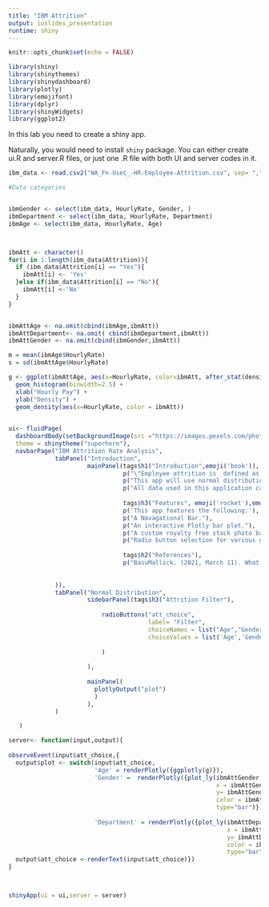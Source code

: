 ---
title: "IBM Attrition"
output: ioslides_presentation
runtime: shiny
---

```{r setup, include=FALSE}
knitr::opts_chunk$set(echo = FALSE)
```


```{r}
library(shiny)
library(shinythemes)
library(shinydashboard)
library(plotly)
library(emojifont)
library(dplyr)
library(shinyWidgets)
library(ggplot2)
```
In this lab you need to create a shiny app. 

Naturally, you would need to install `shiny` package.  You can either create ui.R and server.R files, or just one .R file with both UI and server codes in
it.

```{r}
ibm_data <- read.csv2("WA_Fn-UseC_-HR-Employee-Attrition.csv", sep= ",")

#Data categories


ibmGender <- select(ibm_data, HourlyRate, Gender, )
ibmDepartment <- select(ibm_data, HourlyRate, Department)
ibmAge <- select(ibm_data, HourlyRate, Age)



ibmAtt <- character()
for(i in 1:length(ibm_data$Attrition)){
  if (ibm_data$Attrition[i] == "Yes"){
    ibmAtt[i] <- 'Yes'
  }else if(ibm_data$Attrition[i] == "No"){
    ibmAtt[i] <-'No'
  }
}


ibmAttAge <- na.omit(cbind(ibmAge,ibmAtt))
ibmAttDepartment<- na.omit( cbind(ibmDepartment,ibmAtt))
ibmAttGender <- na.omit(cbind(ibmGender,ibmAtt))

m = mean(ibmAge$HourlyRate)
s = sd(ibmAttAge$HourlyRate)

g <- ggplot(ibmAttAge, aes(x=HourlyRate, color=ibmAtt, after_stat(density))) +
  geom_histogram(binwidth=2.5) +
  xlab("Hourly Pay") +
  ylab("Density") +
  geom_density(aes(x=HourlyRate, color = ibmAtt))
  

```


```{r}
ui<- fluidPage(
  dashboardBody(setBackgroundImage(src ="https://images.pexels.com/photos/735911/pexels-photo-735911.jpeg?auto=compress&cs=tinysrgb&w=1260&h=750&dpr=2" )),
  theme = shinytheme("superhero"),
  navbarPage("IBM Attrition Rate Analysis", 
             tabPanel("Introduction", 
                      mainPanel(tags$h1("Introduction",emoji('book')),
                                p("\"Employee attrition is  defined as the natural process by which employees leave the workforce.\"(BasuMallick, 2021). IBM has created a dataset to analyze employee attrition rates vs performance.  "),
                                p("This app will use normal distribution to display the correlation between employee attrition, age, gender, and department vs hourly rate."),
                                p("All data used in this application can be found here: https://www.kaggle.com/datasets/pavansubhasht/ibm-hr-analytics-attrition-dataset"),
                                
                                tags$h3("Features", emoji('rocket'),emoji('computer')),
                                p('This app features the following:'),
                                p("A Navagational Bar."),
                                p("An interactive Plotly bar plot."),
                                p("A custom royalty free stock photo background."),
                                p("Radio button selection for various graphical comparisons."),
                                
                                tags$h2("References"),
                                p("BasuMallick. (2021, March 11). What Is Employee Attrition? Definition, Attrition Rate, Factors, and Reduction Best Practices. Https://Www.Pexels.Com/Photo/Photo-of-Person-Typing-on-Computer-Keyboard-735911/. https://www.toolbox.com/hr/engagement-retention/articles/what-is-attrition-complete-guide/Photo of Person Typing on Computer Keyboard. (2017, October 15). [Photograph]. https://images.pexels.com/photos/735911/pexels-photo-735911.jpeg?auto=compress&cs=tinysrgb&w=1260&h=750&dpr=2")
                                
               
             )),
             tabPanel("Normal Distribution",
                      sidebarPanel(tags$h3("Attrition Filter"),
                       
                          radioButtons("att_choice",
                                       label= "Filter",
                                       choiceNames = list("Age","Gender","Department"),
                                       choiceValues = list('Age','Gender','Department')
                            
                          )
                        
                      ),
                      
                      mainPanel(
                        plotlyOutput("plot")
                        )  
                      ),
             )

   )


```

```{r}
server<- function(input,output){
  
observeEvent(input$att_choice,{
  output$plot <- switch(input$att_choice,
                        'Age' = renderPlotly({ggplotly(g)}),
                        'Gender' =  renderPlotly({plot_ly(ibmAttGender, 
                                                          x = ibmAttGender$Gender,
                                                          y= ibmAttGender$HourlyRate,
                                                          color = ibmAttGender$ibmAtt,
                                                          type="bar")}),
                        
                        'Department' = renderPlotly({plot_ly(ibmAttDepartment, 
                                                             x = ibmAttDepartment$Department, 
                                                             y= ibmAttDepartment$HourlyRate, 
                                                             color = ibmAttDepartment$ibmAtt,
                                                             type="bar")}))
  output$att_choice <-renderText(input$att_choice)})
}



shinyApp(ui = ui,server = server)

```

